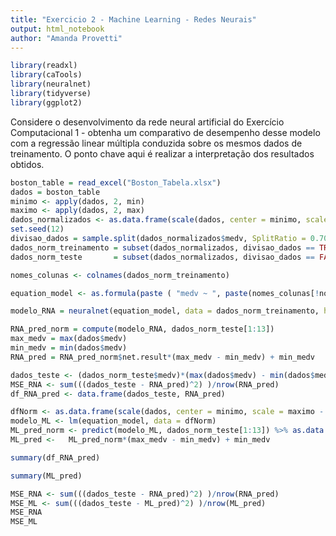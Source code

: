 ```yaml
---
title: "Exercicio 2 - Machine Learning - Redes Neurais"
output: html_notebook
author: "Amanda Provetti"
---
```



```r
library(readxl)
library(caTools)
library(neuralnet)
library(tidyverse)
library(ggplot2)
```

Considere o desenvolvimento da rede neural artificial do Exercício Computacional 1 - obtenha um comparativo
de desempenho desse modelo com a regressão linear múltipla conduzida sobre os mesmos dados de treinamento.
O ponto chave aqui é realizar a interpretação dos resultados obtidos.

```r
boston_table = read_excel("Boston_Tabela.xlsx")
dados = boston_table
minimo <- apply(dados, 2, min)
maximo <- apply(dados, 2, max) 
dados_normalizados <- as.data.frame(scale(dados, center = minimo, scale = maximo - minimo))
set.seed(12)
divisao_dados = sample.split(dados_normalizados$medv, SplitRatio = 0.70)
dados_norm_treinamento = subset(dados_normalizados, divisao_dados == TRUE)
dados_norm_teste       = subset(dados_normalizados, divisao_dados == FALSE)

nomes_colunas <- colnames(dados_norm_treinamento)

equation_model <- as.formula(paste ( "medv ~ ", paste(nomes_colunas[!nomes_colunas %in% "medv"], collapse = " + ")))

modelo_RNA = neuralnet(equation_model, data = dados_norm_treinamento, hidden = c(5,3), linear.output = TRUE)

RNA_pred_norm = compute(modelo_RNA, dados_norm_teste[1:13])
max_medv = max(dados$medv) 
min_medv = min(dados$medv) 
RNA_pred = RNA_pred_norm$net.result*(max_medv - min_medv) + min_medv

dados_teste <- (dados_norm_teste$medv)*(max(dados$medv) - min(dados$medv)) + min(dados$medv)
MSE_RNA <- sum(((dados_teste - RNA_pred)^2) )/nrow(RNA_pred)
df_RNA_pred <- data.frame(dados_teste, RNA_pred)
```


```r
dfNorm <- as.data.frame(scale(dados, center = minimo, scale = maximo - minimo))
modelo_ML <- lm(equation_model, data = dfNorm)
ML_pred_norm <- predict(modelo_ML, dados_norm_teste[1:13]) %>% as.data.frame()
ML_pred <-   ML_pred_norm*(max_medv - min_medv) + min_medv
```


```r
summary(df_RNA_pred)
```


```r
summary(ML_pred)
```

```r
MSE_RNA <- sum(((dados_teste - RNA_pred)^2) )/nrow(RNA_pred)
MSE_ML <- sum(((dados_teste - ML_pred)^2) )/nrow(ML_pred)
MSE_RNA
MSE_ML
```

